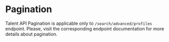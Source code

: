---
---

# Pagination

Talent API Pagination is applicable only to `/search/advanced/profiles` endpoint. Please, visit the corresponding endpoint documentation for more details about pagination.
